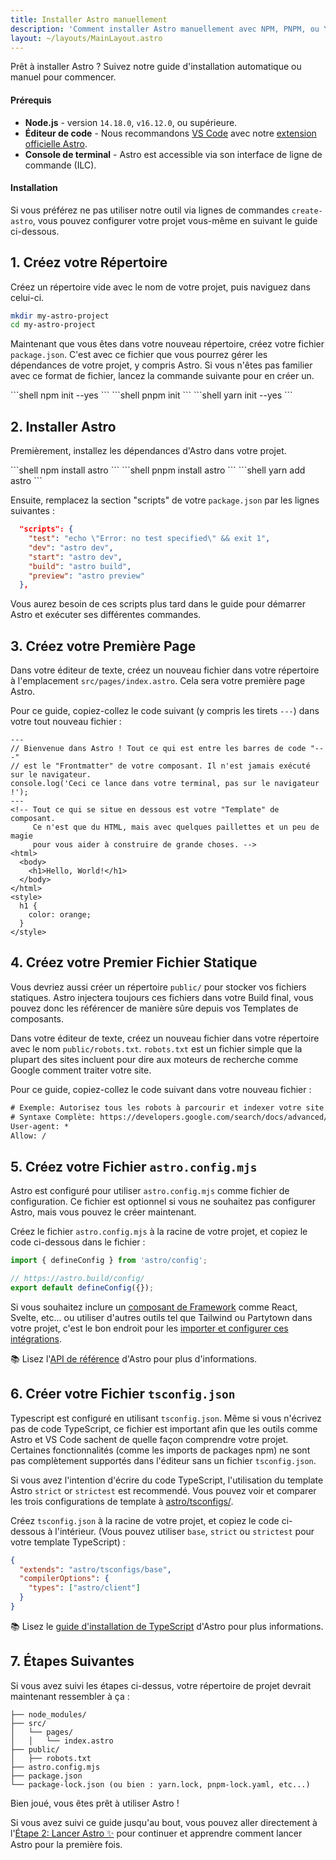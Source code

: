 ```yaml
---
title: Installer Astro manuellement
description: 'Comment installer Astro manuellement avec NPM, PNPM, ou Yarn.'
layout: ~/layouts/MainLayout.astro
---
```




Prêt à installer Astro ? Suivez notre guide d'installation automatique ou manuel pour commencer.

#### Prérequis

- **Node.js** - version `14.18.0`, `v16.12.0`, ou supérieure.
- **Éditeur de code** - Nous recommandons [VS Code](https://code.visualstudio.com/) avec notre [extension officielle Astro](https://marketplace.visualstudio.com/items?itemName=astro-build.astro-vscode).
- **Console de terminal** - Astro est accessible via son interface de ligne de commande (ILC).

<InstallGuideTabGroup />

#### Installation

Si vous préférez ne pas utiliser notre outil via lignes de commandes `create-astro`, vous pouvez configurer votre projet vous-même en suivant le guide ci-dessous.

## 1. Créez votre Répertoire

Créez un répertoire vide avec le nom de votre projet, puis naviguez dans celui-ci.

```bash
mkdir my-astro-project
cd my-astro-project
```

Maintenant que vous êtes dans votre nouveau répertoire, créez votre fichier `package.json`. C'est avec ce fichier que vous pourrez gérer les dépendances de votre projet, y compris Astro. Si vous n'êtes pas familier avec ce format de fichier, lancez la commande suivante pour en créer un.

<PackageManagerTabs>
  <Fragment slot="npm">
  ```shell
  npm init --yes
  ```
  </Fragment>
  <Fragment slot="pnpm">
  ```shell
  pnpm init
  ```
  </Fragment>
  <Fragment slot="yarn">
  ```shell
  yarn init --yes
  ```
  </Fragment>
</PackageManagerTabs>

## 2. Installer Astro

Premièrement, installez les dépendances d'Astro dans votre projet.

<PackageManagerTabs>
  <Fragment slot="npm">
  ```shell
  npm install astro
  ```
  </Fragment>
  <Fragment slot="pnpm">
  ```shell
  pnpm install astro
  ```
  </Fragment>
  <Fragment slot="yarn">
  ```shell
  yarn add astro
  ```
  </Fragment>
</PackageManagerTabs>

Ensuite, remplacez la section "scripts" de votre `package.json` par les lignes suivantes :

```json title="package.json" del={2} ins={3-6}
  "scripts": {
    "test": "echo \"Error: no test specified\" && exit 1",
    "dev": "astro dev",
    "start": "astro dev",
    "build": "astro build",
    "preview": "astro preview"
  },
```

Vous aurez besoin de ces scripts plus tard dans le guide pour démarrer Astro et exécuter ses différentes commandes.

## 3. Créez votre Première Page

Dans votre éditeur de texte, créez un nouveau fichier dans votre répertoire à l'emplacement `src/pages/index.astro`. Cela sera votre première page Astro.

Pour ce guide, copiez-collez le code suivant (y compris les tirets `---`) dans votre tout nouveau fichier :

```astro
---
// Bienvenue dans Astro ! Tout ce qui est entre les barres de code "---"
// est le "Frontmatter" de votre composant. Il n'est jamais exécuté sur le navigateur.
console.log('Ceci ce lance dans votre terminal, pas sur le navigateur !');
---
<!-- Tout ce qui se situe en dessous est votre "Template" de composant.
     Ce n'est que du HTML, mais avec quelques paillettes et un peu de magie
     pour vous aider à construire de grande choses. -->
<html>
  <body>
    <h1>Hello, World!</h1>
  </body>
</html>
<style>
  h1 {
    color: orange;
  }
</style>
```

## 4. Créez votre Premier Fichier Statique

Vous devriez aussi créer un répertoire `public/` pour stocker vos fichiers statiques. Astro injectera toujours ces fichiers dans votre Build final, vous pouvez donc les référencer de manière sûre depuis vos Templates de composants.

Dans votre éditeur de texte, créez un nouveau fichier dans votre répertoire avec le nom `public/robots.txt`. `robots.txt` est un fichier simple que la plupart des sites incluent pour dire aux moteurs de recherche comme Google comment traiter votre site.

Pour ce guide, copiez-collez le code suivant dans votre nouveau fichier :

```diff title="public/robots.txt"
# Exemple: Autorisez tous les robots à parcourir et indexer votre site.
# Syntaxe Complète: https://developers.google.com/search/docs/advanced/robots/create-robots-txt
User-agent: *
Allow: /
```

## 5. Créez votre Fichier `astro.config.mjs`

Astro est configuré pour utiliser `astro.config.mjs` comme fichier de configuration. Ce fichier est optionnel si vous ne souhaitez pas configurer Astro, mais vous pouvez le créer maintenant.

Créez le fichier `astro.config.mjs` à la racine de votre projet, et copiez le code ci-dessous dans le fichier :

```js title="astro.config.mjs"
import { defineConfig } from 'astro/config';

// https://astro.build/config/
export default defineConfig({});
```

Si vous souhaitez inclure un [composant de Framework](/fr/core-concepts/framework-components/) comme React, Svelte, etc... ou utiliser d'autres outils tel que Tailwind ou Partytown dans votre projet, c'est le bon endroit pour les [importer et configurer ces intégrations](/fr/guides/integrations-guide/).

📚 Lisez l'[API de référence](/fr/reference/configuration-reference/) d'Astro pour plus d'informations.

## 6. Créer votre Fichier `tsconfig.json`

Typescript est configuré en utilisant `tsconfig.json`. Même si vous n'écrivez pas de code TypeScript, ce fichier est important afin que les outils comme Astro et VS Code sachent de quelle façon comprendre votre projet. Certaines fonctionnalités (comme les imports de packages npm) ne sont pas complètement supportés dans l'éditeur sans un fichier `tsconfig.json`.

Si vous avez l'intention d'écrire du code TypeScript, l'utilisation du template Astro `strict` or `strictest` est recommendé. Vous pouvez voir et comparer les trois configurations de template à [astro/tsconfigs/](https://github.com/withastro/astro/blob/main/packages/astro/tsconfigs/).

Créez `tsconfig.json` à la racine de votre projet, et copiez le code ci-dessous à l'intérieur. (Vous pouvez utiliser `base`, `strict` ou `strictest` pour votre template TypeScript) :

```json title="tsconfig.json" "base"
{
  "extends": "astro/tsconfigs/base",
  "compilerOptions": {
    "types": ["astro/client"]
  }
}
```

📚 Lisez le [guide d'installation de TypeScript](/fr/guides/typescript/#mise-en-place) d'Astro pour plus informations.

## 7. Étapes Suivantes

Si vous avez suivi les étapes ci-dessus, votre répertoire de projet devrait maintenant ressembler à ça :

```
├── node_modules/
├── src/
│   └── pages/
│   │   └── index.astro
├── public/
│   ├── robots.txt
├── astro.config.mjs
├── package.json
└── package-lock.json (ou bien : yarn.lock, pnpm-lock.yaml, etc...)
```

Bien joué, vous êtes prêt à utiliser Astro !

Si vous avez suivi ce guide jusqu'au bout, vous pouvez aller directement à l'[Étape 2: Lancer Astro ✨](/fr/install/auto/#2-lancer-astro-) pour continuer et apprendre comment lancer Astro pour la première fois.
